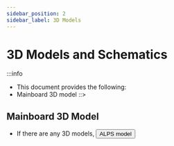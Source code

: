 ```yaml
---
sidebar_position: 2
sidebar_label: 3D Models
---
```




# 3D Models and Schematics

:::info
* This document provides the following:
* Mainboard 3D model
::>






## Mainboard 3D Model

* If there are any 3D models,
    <Button variant="contained" disableElevation component="a" rel="noopener" href="http://cdn.mellow.klipper.cn/STEP/Alps-body.stp">ALPS model</Button>
